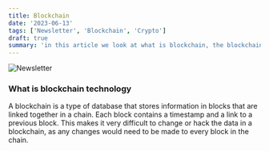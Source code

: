 ```yaml
---
title: Blockchain
date: '2023-06-13'
tags: ['Newsletter', 'Blockchain', 'Crypto']
draft: true
summary: 'in this article we look at what is blockchain, the blockchain architecture, blockchain layers and blockchain protocols'
---
```


![Newsletter](/static/images/canada/blockchain-tech.jpg)

### What is blockchain technology

A blockchain is a type of database that stores information in blocks that are linked together in a chain. Each block contains a timestamp and a link to a previous block. This makes it very difficult to change or hack the data in a blockchain, as any changes would need to be made to every block in the chain.
